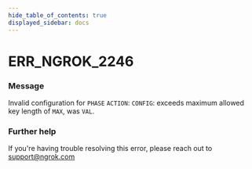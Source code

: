 ```yaml
---
hide_table_of_contents: true
displayed_sidebar: docs
---
```



# ERR_NGROK_2246

### Message

Invalid configuration for `PHASE` `ACTION`: `CONFIG`: exceeds maximum allowed key length of `MAX`, was `VAL`.

<ErrorDetails error="err_ngrok_2246" />

### Further help

If you're having trouble resolving this error, please reach out to [support@ngrok.com](mailto:support@ngrok.com?subject=Help%20with%20ERR_NGROK_2246)
